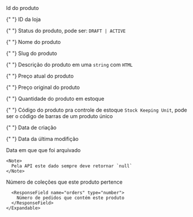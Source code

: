 <Expandable name="product">
  <ResponseField name="id" type="uuid">
    Id do produto
  </ResponseField>

{" "}
<ResponseField name="store" type="string">
  ID da loja
</ResponseField>

{" "}
<ResponseField name="status" type="enum" default="DRAFT">
  Status do produto, pode ser: `DRAFT | ACTIVE`
</ResponseField>

{" "}
<ResponseField name="name" type="string">
  Nome do produto
</ResponseField>

{" "}
<ResponseField name="slug" type="string">
  Slug do produto
</ResponseField>

{" "}
<ResponseField name="description" type="string | null">
  Descrição do produto em uma `string` com `HTML`
</ResponseField>

{" "}
<ResponseField name="price" type="number | null">
  Preço atual do produto
</ResponseField>

{" "}
<ResponseField name="originalPrice" type="number | null">
  Preço original do produto
</ResponseField>

{" "}
<ResponseField name="quantity" type="number | null">
  Quantidade do produto em estoque
</ResponseField>

{" "}
<ResponseField name="sku" type="string | null">
  Código do produto pra controle de estoque `Stock Keeping Unit`, pode ser o
  código de barras de um produto único
</ResponseField>

{" "}
<ResponseField name="createdAt" type="string">
  Data de criação
</ResponseField>

{" "}
<ResponseField name="updatedAt" type="string | null">
  Data da última modifição
</ResponseField>

  <ResponseField name="deletedAt" type="string | null">
    Data em que que foi arquivado

    <Note>
      Pela API este dado sempre deve retornar `null`
    </Note>

  </ResponseField>

  <ResponseField name="_count" type="object">
    <Expandable>
      <ResponseField name="collections" type="number">
        Número de coleções que este produto pertence
      </ResponseField>

      <ResponseField name="orders" type="number">
        Número de pedidos que contém este produto
      </ResponseField>
    </Expandable>

  </ResponseField>

</Expandable>
